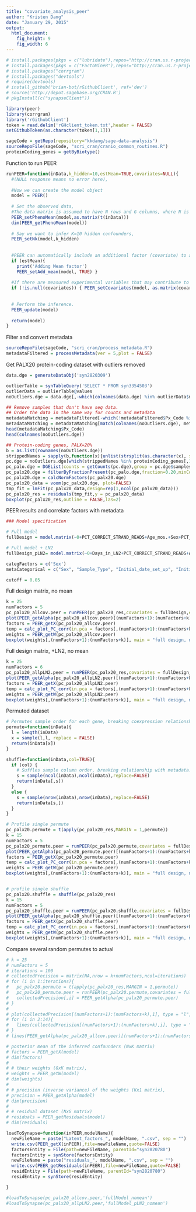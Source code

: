 ```yaml
---
title: "covariate_analysis_peer"
author: "Kristen Dang"
date: "January 29, 2015"
output:
  html_document:
    fig_height: 9
    fig_width: 6
---
```


```r
# install.packages(pkgs = c("lubridate"),repos="http://cran.us.r-project.org", dependencies=TRUE)
# install.packages(pkgs = c("FactoMineR"),repos="http://cran.us.r-project.org", dependencies=TRUE)
# install.packages("corrgram")
# install.packages("devtools")
# require(devtools)
# install_github('brian-bot/rGithubClient', ref='dev')
# source('http://depot.sagebase.org/CRAN.R')
# pkgInstall(c("synapseClient"))

```

```r
library(peer)
library(corrgram)
library('rGithubClient')
token = read.delim('rGHclient_token.txt',header = FALSE)
setGithubToken(as.character(token[1,1]))

sageCode = getRepo(repository="kkdang/sage-data-analysis")
sourceRepoFile(sageCode, "scri_cran/cranio_common_routines.R")
proteinCoding_genes = getByBiotype()
```


Function to run PEER
```r
runPEER=function(inData,k_hidden=10,estMean=TRUE,covariates=NULL){
  #(NULL response means no error here), 
  
  #Now we can create the model object
  model = PEER()
  
  # Set the observed data,
  #The data matrix is assumed to have N rows and G columns, where N is the number of samples, and G is the number of genes.
  PEER_setPhenoMean(model,as.matrix(t(inData)))
  dim(PEER_getPhenoMean(model))
  
  # Say we want to infer K=10 hidden confounders,
  PEER_setNk(model,k_hidden)
  
  
  #PEER can automatically include an additional factor (covariate) to account for the mean expression. For most use cases, including the mean effect is likely to be a good choice. To active mean factors, use
  if (estMean){ 
    print('Adding Mean factor')
    PEER_setAdd_mean(model, TRUE) }
  
  #If there are measured experimental variables that may contribute to variability in the data, they can be included in the inference. The C observed covariates are assumed to be in a NxC matrix.
  if (!is.null(covariates)) { PEER_setCovariates(model, as.matrix(covariates)) }
  
  
  # Perform the inference.
  PEER_update(model)
  
  return(model)
}
```


Filter and convert metadata
```r
sourceRepoFile(sageCode, "scri_cran/process_metadata.R")
metadataFiltered = processMetadata(ver = 5,plot = FALSE)
```


Get PALX20 protein-coding dataset with outliers removed
```r
data.dge = generateDataObj('syn2820309')

outlierTable = synTableQuery('SELECT * FROM syn3354503')
outlierData = outlierTable@values
noOutliers.dge = data.dge[,-which(colnames(data.dge) %in% outlierData$minimalSet)]

## Remove samples that don't have seq data.
## Order the data in the same way for counts and metadata
metadataMatching = metadataFiltered[-which(!metadataFiltered$Px_Code %in% colnames(noOutliers.dge)),]
metadataMatching = metadataMatching[match(colnames(noOutliers.dge), metadataMatching$Px_Code),]
head(metadataMatching$Px_Code)
head(colnames(noOutliers.dge))

## Protein-coding genes, PALX=20%
b = as.list(rownames(noOutliers.dge))
strippedNames = sapply(b,function(x){unlist(strsplit(as.character(x), split = "[.]"))[1]})  
pc.dge = noOutliers.dge[which(strippedNames %in% proteinCoding_genes[,1]),]
pc_palo.dge = DGEList(counts = getCounts(pc.dge),group = pc.dge$samples$group)
pc_palx20.dge = filterByFractionPresent(pc_palo.dge,fraction=0.20,minCount=3)
pc_palx20.dge = calcNormFactors(pc_palx20.dge)
pc_palx20_data = voom(pc_palx20.dge, plot=FALSE)
tmp_fit = lmFit(pc_palx20_data,design=rep(1,ncol(pc_palx20_data)))
pc_palx20_res = residuals(tmp_fit,y = pc_palx20_data)
boxplot(pc_palx20_res,outline = FALSE,las=2)

```



PEER results and correlate factors with metadata
```r
### Model specification 

# Full model
fullDesign = model.matrix(~0+PCT_CORRECT_STRAND_READS+Age_mos.+Sex+PCT_INTRONIC_BASES,data = metadataMatching)

# Full model + LN2
fullDesign_pLN2= model.matrix(~0+Days_in_LN2+PCT_CORRECT_STRAND_READS+Age_mos.+Sex+PCT_INTRONIC_BASES,data = metadataMatching)

categFactors = c('Sex')
metaCategorical = c("Sex", "Sample_Type", "Initial_date_set_up", "Initial_date_freeze", "for_RNA_date_set_up", "for_RNA_date_plated", "for_RNA_date_harvest", "ScanDate", "Sample_Origin", "caseStatus", "SAMPLE","libraryBatch" )

cutoff = 0.05
```



Full design matrix, no mean
```r
k = 25
numFactors = 5
pc_palx20_allcov.peer = runPEER(pc_palx20_res,covariates = fullDesign,estMean = FALSE,k_hidden = k)
plot(PEER_getAlpha(pc_palx20_allcov.peer)[(numFactors+1):(numFactors+k)],type = "o",ylab = "inverse variance of weights (precision)", xlab = "hidden factors")
factors = PEER_getX(pc_palx20_allcov.peer)
temp = calc_plot_PC_corr(in.pca = factors[,(numFactors+1):(numFactors+k)],inClinical=metadataMatching[,c(2:ncol(metadataMatching))],categorical = which(colnames(metadataMatching) %in% metaCategorical)-1,k = k)
weights = PEER_getW(pc_palx20_allcov.peer)
boxplot(weights[,(numFactors+1):(numFactors+k)], main = "full design, no mean", ylab = "weights")
```



Full design matrix, +LN2, no mean
```r
k = 25
numFactors = 6
pc_palx20_allpLN2.peer = runPEER(pc_palx20_res,covariates = fullDesign_pLN2,estMean = FALSE,k_hidden = k)
plot(PEER_getAlpha(pc_palx20_allpLN2.peer)[(numFactors+1):(numFactors+k)],type = "o",ylab = "inverse variance of weights (precision)", xlab = "hidden factors")
factors = PEER_getX(pc_palx20_allpLN2.peer)
temp = calc_plot_PC_corr(in.pca = factors[,(numFactors+1):(numFactors+k)],inClinical=metadataMatching[,c(2:ncol(metadataMatching))],categorical = which(colnames(metadataMatching) %in% metaCategorical)-1,k = k)
weights = PEER_getW(pc_palx20_allpLN2.peer)
boxplot(weights[,(numFactors+1):(numFactors+k)], main = "full design, no mean", ylab = "weights")
```




Permuted dataset
```r
# Permutes sample order for each gene, breaking coexpression relationships between genes and breaking relationship between samples and metadata.
permute=function(inData){
  l = length(inData)
  x = sample(l,l, replace = FALSE)
  return(inData[x])
}

shuffle=function(inData,col=TRUE){
  if (col) { 
    # Suffles sample column order, breaking relationship with metadata. Gene relationships remain.
    s = sample(ncol(inData),ncol(inData),replace=FALSE)
    return(inData[,s])
  }
  else {
    s = sample(nrow(inData),nrow(inData),replace=FALSE)
    return(inData[s,])
  }
}

# Profile single permute
pc_palx20.permute = t(apply(pc_palx20_res,MARGIN = 1,permute))
k = 15
numFactors = 5
pc_palx20_permute.peer = runPEER(pc_palx20.permute,covariates = fullDesign,estMean = FALSE,k_hidden = k)
plot(PEER_getAlpha(pc_palx20_permute.peer)[(numFactors+1):(numFactors+k)],type = "o",ylab = "inverse variance of weights (precision)", xlab = "hidden factors")
factors = PEER_getX(pc_palx20_permute.peer)
temp = calc_plot_PC_corr(in.pca = factors[,(numFactors+1):(numFactors+k)],inClinical=metadataMatching[,c(2:ncol(metadataMatching))],categorical = which(colnames(metadataMatching) %in% metaCategorical)-1,k = k)
weights = PEER_getW(pc_palx20_permute.peer)
boxplot(weights[,(numFactors+1):(numFactors+k)], main = "full design, no mean", ylab = "weights")


# profile single shuffle
pc_palx20.shuffle = shuffle(pc_palx20_res)
k = 15
numFactors = 5
pc_palx20_shuffle.peer = runPEER(pc_palx20.shuffle,covariates = fullDesign,estMean = FALSE,k_hidden = k)
plot(PEER_getAlpha(pc_palx20_shuffle.peer)[(numFactors+1):(numFactors+k)],type = "o",ylab = "inverse variance of weights (precision)", xlab = "hidden factors")
factors = PEER_getX(pc_palx20_shuffle.peer)
temp = calc_plot_PC_corr(in.pca = factors[,(numFactors+1):(numFactors+k)],inClinical=metadataMatching[,c(2:ncol(metadataMatching))],categorical = which(colnames(metadataMatching) %in% metaCategorical)-1,k = k)
weights = PEER_getW(pc_palx20_shuffle.peer)
boxplot(weights[,(numFactors+1):(numFactors+k)], main = "full design, no mean", ylab = "weights")
```


Compare several random permutes to actual
```r
# k = 25
# numFactors = 5
# iterations = 100
# collectedPrecision = matrix(NA,nrow = k+numFactors,ncol=iterations)
# for (i in 1:iterations){
#   pc_palx20.permute = t(apply(pc_palx20_res,MARGIN = 1,permute))
#   pc_palx20_permute.peer = runPEER(pc_palx20.permute,covariates = fullDesign,estMean = FALSE,k_hidden = k)
#   collectedPrecision[,i] = PEER_getAlpha(pc_palx20_permute.peer)
# }
# 
# plot(collectedPrecision[(numFactors+1):(numFactors+k),1], type = "l", ylim = range(0,12), ylab = "precision", main = "permuted datasets vs actual", xlab = "factors")
# for (i in 2:14){
#   lines(collectedPrecision[(numFactors+1):(numFactors+k),i], type = "l")
# }
# lines(PEER_getAlpha(pc_palx20_allcov.peer)[(numFactors+1):(numFactors+k)],type = "o",ylab = "inverse variance of weights (precision)", xlab = "hidden factors", col = "orange")
```





```r
# posterior mean of the inferred confounders (NxK matrix)
# factors = PEER_getX(model)
# dim(factors)
# 
# # their weights (GxK matrix),
# weights = PEER_getW(model)
# dim(weights)
# 
# # precision (inverse variance) of the weights (Kx1 matrix),
# precision = PEER_getAlpha(model)
# dim(precision)
# 
# # residual dataset (NxG matrix)
# residuals = PEER_getResiduals(model)
# dim(residuals)

loadToSynapse=function(inPEER,modelName){
  newFileName = paste("Latent_factors_", modelName, ".csv", sep = "")
  write.csv(PEER_getX(inPEER),file=newFileName,quote=FALSE)
  factorsEntity = File(path=newFileName, parentId="syn2820780")
  factorsEntity = synStore(factorsEntity)
  newFileName = paste("residuals_", modelName, ".csv", sep = "")
  write.csv(PEER_getResiduals(inPEER),file=newFileName,quote=FALSE)
  residEntity = File(path=newFileName, parentId="syn2820780")
  residEntity = synStore(residEntity)

}

#loadToSynapse(pc_palx20_allcov.peer,'fullModel_nomean')
#loadToSynapse(pc_palx20_allpLN2.peer,'fullModel_pLN2_nomean')
```
